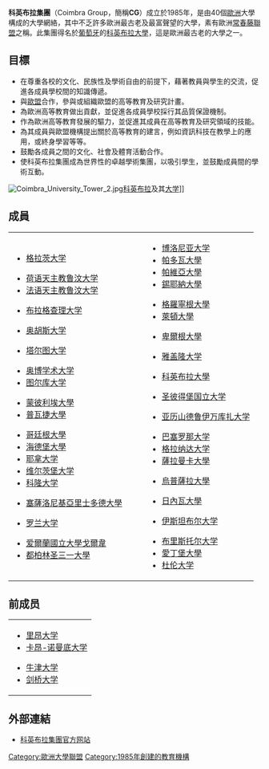 {{Infobox organization
|name           = Coimbra Group
|image          =
|image_border   =
|abbreviation   = CG
|motto          =
|headquarters    = [[布魯塞爾|布魯塞爾]]
|coords         = <!-- {{Coord|LAT|LONG|type:landmark|display=inline,title}} -->
|region_served  =歐洲
|website        = {{URL|http://www.coimbra-group.eu/}}
|remarks        =
|former name    =
}}
'''科英布拉集團'''（Coimbra Group，簡稱'''CG'''）成立於1985年，是由40個[[歐洲|歐洲]]大學構成的大學網絡，其中不乏許多歐洲最古老及最富聲望的大學，素有歐洲[[常春藤聯盟|常春藤聯盟]]之稱。此集團得名於[[葡萄牙|葡萄牙]]的[[科英布拉大學|科英布拉大學]]，這是歐洲最古老的大學之一。

== 目標 ==
* 在尊重各校的文化、民族性及學術自由的前提下，藉著教員與學生的交流，促進各成員學校間的知識傳遞。
* 與[[歐盟|歐盟]]合作，參與或組織歐盟的高等教育及研究計畫。
* 為歐洲高等教育做出貢獻，並促進各成員學校採行其品質保證機制。
* 作為歐洲高等教育發展的驅力，並促進其成員在高等教育及研究領域的技能。
* 為其成員與歐盟機構提出關於高等教育的建言，例如資訊科技在教學上的應用，或終身學習等等。
* 鼓勵各成員之間的文化、社會及體育活動合作。
* 使科英布拉集團成為世界性的卓越學術集團，以吸引學生，並鼓勵成員間的學術互動。

[[File:Coimbra_University_Tower_2.jpg|thumb]][[科英布拉|科英布拉]]及其[[科英布拉大学|大学]]]]

== 成員 ==
{| border=0
|
'''{{AUT}}'''
* [[格拉茨大学|格拉茨大学]]

'''{{BEL}}'''
* [[荷语天主教鲁汶大学|荷语天主教鲁汶大学]]
* [[法语天主教鲁汶大学|法语天主教鲁汶大学]]

'''{{CZE}}'''
* [[布拉格查理大学|布拉格查理大学]]

'''{{DEN}}'''
* [[奥胡斯大学|奥胡斯大学]]

'''{{EST}}'''
* [[塔尔图大学|塔尔图大学]]

'''{{FIN}}'''
* [[奥博学术大学|奥博学术大学]]
* [[图尔库大学|图尔库大学]]

'''{{FRA}}'''
* [[蒙彼利埃大學|蒙彼利埃大學]] 
* [[普瓦捷大學|普瓦捷大學]]

'''{{DEU}}'''
* [[哥廷根大學|哥廷根大學]]
* [[海德堡大學|海德堡大學]]
* [[耶拿大学|耶拿大学]]
* [[维尔茨堡大学|维尔茨堡大学]]
* [[科隆大学|科隆大学]]

'''{{GRE}}'''
* [[塞薩洛尼基亞里士多德大學|塞薩洛尼基亞里士多德大學]]

'''{{HUN}}'''
* [[罗兰大学|罗兰大学]]

'''{{IRL}}'''
* [[爱爾蘭國立大學戈爾韋|爱爾蘭國立大學戈爾韋]]
* [[都柏林圣三一大學|都柏林圣三一大學]]
| width="20px" |  
| valign="top" |

'''{{ITA}}'''
* [[博洛尼亚大学|博洛尼亚大学]]
* [[帕多瓦大學|帕多瓦大學]]
* [[帕維亞大學|帕維亞大學]]
* [[錫耶納大學|錫耶納大學]]

'''{{NED}}'''
* [[格羅寧根大學|格羅寧根大學]]
* [[萊頓大學|萊頓大學]]

'''{{NOR}}'''
* [[卑爾根大學|卑爾根大學]]

'''{{POL}}'''
* [[雅盖隆大学|雅盖隆大学]]

'''{{POR}}'''
* [[科英布拉大學|科英布拉大學]]

'''{{RUS}}'''
* [[圣彼得堡国立大学|圣彼得堡国立大学]]

'''{{ROM}}'''
* [[亚历山德鲁伊万库扎大学|亚历山德鲁伊万库扎大学]]

'''{{ESP}}'''
* [[巴塞罗那大学|巴塞罗那大学]]
* [[格拉纳达大学|格拉纳达大学]]
* [[薩拉曼卡大學|薩拉曼卡大學]]

'''{{SWE}}'''
* [[烏普薩拉大學|烏普薩拉大學]]

'''{{CHE}}'''
* [[日內瓦大學|日內瓦大學]]

'''{{TUR}}'''
* [[伊斯坦布尔大学|伊斯坦布尔大学]]

'''{{GBR}}'''
* [[布里斯托尔大学|布里斯托尔大学]]
* [[愛丁堡大學|愛丁堡大學]]
* [[杜伦大学|杜伦大学]]
|}

== 前成员 ==
{| border=0
|
'''{{FRA}}'''
* [[里昂大学|里昂大学]] 
* [[卡昂-诺曼底大学|卡昂-诺曼底大学]]
'''{{GBR}}'''
*[[布里斯托尔大学|牛津大学]]
*[[剑桥大学|剑桥大学]]
|}

== 外部連結 ==
*[http://www.coimbra-group.eu 科英布拉集團官方网站]

{{欧洲大学网络}}
{{科英布拉集团}}
{{Authority control}}
[[Category:歐洲大學聯盟|Category:歐洲大學聯盟]]
[[Category:1985年創建的教育機構|Category:1985年創建的教育機構]]